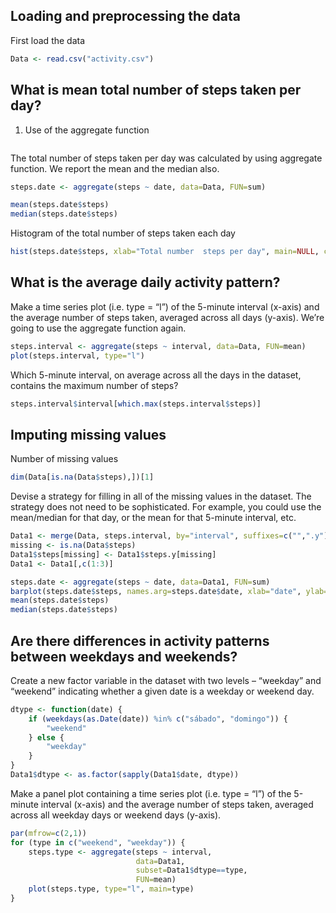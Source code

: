 

## Loading and preprocessing the data
First load the data 
```r
Data <- read.csv("activity.csv")

```


## What is mean total number of steps taken per day?
1. Use of the aggregate function
```r

```


The total number of steps taken per day was calculated by using aggregate function. We report the mean and the median also. 
```r
steps.date <- aggregate(steps ~ date, data=Data, FUN=sum)

mean(steps.date$steps)
median(steps.date$steps)

```
Histogram of the total number of steps taken each day
```r
hist(steps.date$steps, xlab="Total number  steps per day", main=NULL, col="blue")
```

## What is the average daily activity pattern?
Make a time series plot (i.e. type = "l") of the 5-minute interval (x-axis) and the average number of steps taken, averaged across all days (y-axis).
We're going to use the aggregate function again.

```r
steps.interval <- aggregate(steps ~ interval, data=Data, FUN=mean)
plot(steps.interval, type="l")

```

Which 5-minute interval, on average across all the days in the dataset, contains the maximum number of steps?
```r
steps.interval$interval[which.max(steps.interval$steps)]
```


## Imputing missing values

Number of missing values

```r
dim(Data[is.na(Data$steps),])[1]
```

Devise a strategy for filling in all of the missing values in the dataset. The strategy does not need to be sophisticated. For example, you could use the mean/median for that day, or the mean for that 5-minute interval, etc.

```r
Data1 <- merge(Data, steps.interval, by="interval", suffixes=c("",".y"))
missing <- is.na(Data$steps)
Data1$steps[missing] <- Data1$steps.y[missing]
Data1 <- Data1[,c(1:3)]
```
```r
steps.date <- aggregate(steps ~ date, data=Data1, FUN=sum)
barplot(steps.date$steps, names.arg=steps.date$date, xlab="date", ylab="steps")
mean(steps.date$steps)
median(steps.date$steps)

```


## Are there differences in activity patterns between weekdays and weekends?

Create a new factor variable in the dataset with two levels -- "weekday" and "weekend" indicating whether a given date is a weekday or weekend day.
```r
dtype <- function(date) {
    if (weekdays(as.Date(date)) %in% c("sábado", "domingo")) {
        "weekend"
    } else {
        "weekday"
    }
}
Data1$dtype <- as.factor(sapply(Data1$date, dtype))
```

Make a panel plot containing a time series plot (i.e. type = "l") of the 5-minute interval (x-axis) and the average number of steps taken, averaged across all weekday days or weekend days (y-axis).

```r
par(mfrow=c(2,1))
for (type in c("weekend", "weekday")) {
    steps.type <- aggregate(steps ~ interval,
                            data=Data1,
                            subset=Data1$dtype==type,
                            FUN=mean)
    plot(steps.type, type="l", main=type)
}
```

